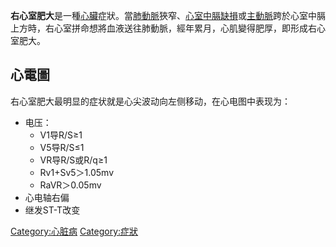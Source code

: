{{Unreferenced|time=2021-12-29T23:18:31+00:00}}
{{medical}}
'''右心室肥大'''是一種[[心臟|心臟]]症狀。當[[肺動脈|肺動脈]]狹窄、[[心室中膈缺損|心室中膈缺損]]或[[主動脈|主動脈]]跨於心室中膈上方時，右心室拼命想將血液送往肺動脈，經年累月，心肌變得肥厚，即形成右心室肥大。

==心電圖==
右心室肥大最明显的症状就是心尖波动向左侧移动，在心电图中表现为：
*电压：
**V1导R/S≥1
**V5导R/S≤1
**VR导R/S或R/q≥1
**Rv1+Sv5＞1.05mv
**RaVR＞0.05mv 
*心电轴右偏
*继发ST-T改变

{{醫學小作品}}

[[Category:心脏病|Category:心脏病]]
[[Category:症狀|Category:症狀]]